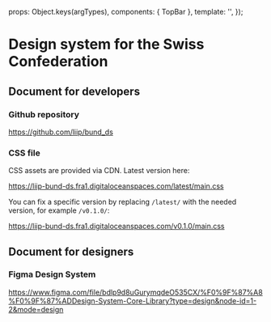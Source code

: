 
<Meta
  title="Get started"
  component={TopBar}
/>

  props: Object.keys(argTypes),
  components: { TopBar },
  template: '<TopBar :isOpen="isOpen" />',
});

# Design system for the Swiss Confederation

## Document for developers
### Github repository
https://github.com/liip/bund_ds

### CSS file
CSS assets are provided via CDN. Latest version here:

https://liip-bund-ds.fra1.digitaloceanspaces.com/latest/main.css

You can fix a specific version by replacing `/latest/` with the needed version, for example `/v0.1.0/`:

https://liip-bund-ds.fra1.digitaloceanspaces.com/v0.1.0/main.css

## Document for designers

### Figma Design System

https://www.figma.com/file/bdlp9d8uGurymqdeO535CX/%F0%9F%87%A8%F0%9F%87%ADDesign-System-Core-Library?type=design&node-id=1-2&mode=design







